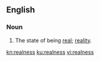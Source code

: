 ==English==
===Noun===
{{en-noun|~|es}}

# The state of being [[real]]; [[reality]].

[[kn:realness]]
[[ku:realness]]
[[vi:realness]]
